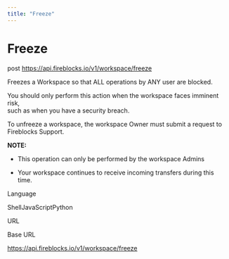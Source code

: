 ```yaml
---
title: "Freeze"
---
```

  
  # Freeze

post https://api.fireblocks.io/v1/workspace/freeze

Freezes a Workspace so that ALL operations by ANY user are blocked.

You should only perform this action when the workspace faces imminent risk,  
such as when you have a security breach.

To unfreeze a workspace, the workspace Owner must submit a request to  
Fireblocks Support.

**NOTE:**

*   This operation can only be performed by the workspace Admins
    
*   Your workspace continues to receive incoming transfers during this time.
    

Language

ShellJavaScriptPython

URL

Base URL

https://api.fireblocks.io/v1/workspace/freeze